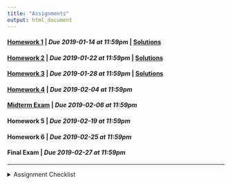 ```yaml
---
title: "Assignments"
output: html_document
---
```


#### [Homework 1](hw1.html) | *Due 2019-01-14 at 11:59pm* | [Solutions](hw1_solutions.html)
#### [Homework 2](hw2.html) | *Due 2019-01-22 at 11:59pm* | [Solutions](hw2_solutions.html)
#### [Homework 3](hw3.html) | *Due 2019-01-28 at 11:59pm* | [Solutions](hw3_solutions.html)
#### [Homework 4](hw4.html) | *Due 2019-02-04 at 11:59pm*
#### [Midterm Exam](exam1.html) | *Due 2019-02-06 at 11:59pm*
#### Homework 5 | *Due 2019-02-19 at 11:59pm*
#### Homework 6 | *Due 2019-02-25 at 11:59pm*
#### Final Exam | *Due 2019-02-27 at 11:59pm*

---
<details>
<summary>Assignment Checklist
</summary>

1. Setup GitHub repository through GitHub classroom (this is simply following a
link in the assignment page)
2. Copy the repository URL (make sure you are copying the SSH url, not the HTTPS
url)
3. Create a new RStudio project from Version Control (File -> New Project ->
Version Control)
    - This will create a new directory (folder) on your computer for that
    assignment
    - Make sure you know where your projects / directories are being saved
4. Begin working on the assignment
5. As you reach saving points, save your work and use the Git pane in RStudio to
commit your changes to `git`.
    - Make sure that each commit contains a commit message
    - **Do not** amend previous commit
6. Push your changes to GitHub using the Git pane in RStudio
7. Visit your GitHub repository in a web browser and ensure that your submitted
files are there
    - **If your files are not on GitHub they are not turned in**
8. Once your assignment has been graded, perform a Git Pull using the Git pane
in RStudio to pull `feedback.txt` into your local repository.
</details>